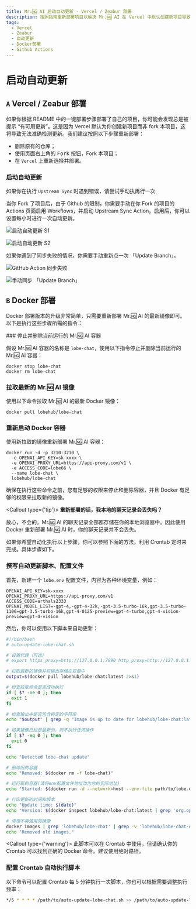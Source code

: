```yaml
---
title: Mr.🆖 AI 启动自动更新 - Vercel / Zeabur 部署
description: 按照指南重新部署项目以解决 Mr.🆖 AI 在 Vercel 中默认创建新项目导致的“有可用更新”提示问题，并启用自动更新。
tags:
  - Vercel
  - Zeabur
  - 自动更新
  - Docker部署
  - Github Actions
---
```


# 启动自动更新

## `A` Vercel / Zeabur 部署

如果你根据 README 中的一键部署步骤部署了自己的项目，你可能会发现总是被提示 “有可用更新”。这是因为 Vercel 默认为你创建新项目而非 fork 本项目，这将导致无法准确检测更新。我们建议按照以下步骤重新部署：

- 删除原有的仓库；
- 使用页面右上角的 <kbd>Fork</kbd> 按钮，Fork 本项目；
- 在 `Vercel` 上重新选择并部署。

### 启动自动更新

<Callout>如果你在执行 `Upstream Sync` 时遇到错误，请尝试手动执再行一次</Callout>

当你 Fork 了项目后，由于 Github 的限制，你需要手动在你 Fork 的项目的 Actions 页面启用 Workflows，并启动 Upstream Sync Action。启用后，你可以设置每小时进行一次自动更新。

<Image
  alt="启动自动更新 S1"
  src="https://github-production-user-asset-6210df.s3.amazonaws.com/17870709/266985117-4d48fe7b-0412-4667-8129-b25ebcf2c9de.png"
/>

<Image
  alt="启动自动更新 S2"
  src="https://github-production-user-asset-6210df.s3.amazonaws.com/17870709/266985177-7677b4ce-c348-4145-9f60-829d448d5be6.png"
/>

如果你遇到了同步失败的情况，你需要手动重新点一次 「Update Branch」。

<Image
  alt="GitHub Action 同步失败"
  src="https://github.com/user-attachments/assets/9baacac6-5af4-460b-862d-682b76c18459"
/>

<Image
  alt="手动同步 「Update Branch」"
  src="https://github.com/user-attachments/assets/d524c20d-306a-45bc-971b-96920b87fab4"
/>

## `B` Docker 部署

Docker 部署版本的升级非常简单，只需要重新部署 Mr.🆖 AI 的最新镜像即可。 以下是执行这些步骤所需的指令：

<Steps>
  ### 停止并删除当前运行的 Mr.🆖 AI 容器

假设 Mr.🆖 AI 容器的名称是 `lobe-chat`，使用以下指令停止并删除当前运行的 Mr.🆖 AI 容器：

```fish
docker stop lobe-chat
docker rm lobe-chat
```

### 拉取最新的 Mr.🆖 AI 镜像

使用以下命令拉取 Mr.🆖 AI 的最新 Docker 镜像：

```fish
docker pull lobehub/lobe-chat
```

### 重新启动 Docker 容器

使用新拉取的镜像重新部署 Mr.🆖 AI 容器：

```fish
docker run -d -p 3210:3210 \
  -e OPENAI_API_KEY=sk-xxxx \
  -e OPENAI_PROXY_URL=https://api-proxy.com/v1 \
  -e ACCESS_CODE=lobe66 \
  --name lobe-chat \
  lobehub/lobe-chat
```

</Steps>

确保在执行这些命令之前，您有足够的权限来停止和删除容器，并且 Docker 有足够的权限来拉取新的镜像。

<Callout type={'tip'}>
  **重新部署的话，我本地的聊天记录会丢失吗？**

放心，不会的。Mr.🆖 AI 的聊天记录全部都存储在你的本地浏览器中。因此使用 Docker 重新部署 Mr.🆖 AI 时，你的聊天记录并不会丢失。

</Callout>

如果你希望自动化执行以上步骤，你可以参照下面的方法，利用 Crontab 定时来完成。具体步骤如下。

<Steps>

### 撰写自动更新脚本、配置文件

首先，新建一个 `lobe.env` 配置文件，内容为各种环境变量，例如：

```env
OPENAI_API_KEY=sk-xxxx
OPENAI_PROXY_URL=https://api-proxy.com/v1
ACCESS_CODE=arthals2333
OPENAI_MODEL_LIST=-gpt-4,-gpt-4-32k,-gpt-3.5-turbo-16k,gpt-3.5-turbo-1106=gpt-3.5-turbo-16k,gpt-4-0125-preview=gpt-4-turbo,gpt-4-vision-preview=gpt-4-vision
```

然后，你可以使用以下脚本来自动更新：

```bash
#!/bin/bash
# auto-update-lobe-chat.sh

# 设置代理（可选）
# export https_proxy=http://127.0.0.1:7890 http_proxy=http://127.0.0.1:7890 all_proxy=socks5://127.0.0.1:7890

# 拉取最新的镜像并将输出存储在变量中
output=$(docker pull lobehub/lobe-chat:latest 2>&1)

# 检查拉取命令是否成功执行
if [ $? -ne 0 ]; then
  exit 1
fi

# 检查输出中是否包含特定的字符串
echo "$output" | grep -q "Image is up to date for lobehub/lobe-chat:latest"

# 如果镜像已经是最新的，则不执行任何操作
if [ $? -eq 0 ]; then
  exit 0
fi

echo "Detected lobe-chat update"

# 删除旧的容器
echo "Removed: $(docker rm -f lobe-chat)"

# 运行新的容器(请将env配置文件地址改为你的实际地址)
echo "Started: $(docker run -d --network=host --env-file path/to/lobe.env --name=lobe-chat --restart=always lobehub/lobe-chat)"

# 打印更新的时间和版本
echo "Update time: $(date)"
echo "Version: $(docker inspect lobehub/lobe-chat:latest | grep 'org.opencontainers.image.version' | awk -F'"' '{print $4}')"

# 清理不再使用的镜像
docker images | grep 'lobehub/lobe-chat' | grep -v 'lobehub/lobe-chat-database' | grep -v 'latest' | awk '{print $3}' | xargs -r docker rmi > /dev/null 2>&1
echo "Removed old images."
```

<Callout type={'warning'}>
  此脚本可以在 Crontab 中使用，但请确认你的 Crontab 可以找到正确的 Docker 命令。建议使用绝对路径。
</Callout>

### 配置 Crontab 自动执行脚本

以下命令可以配置 Crontab 每 5 分钟执行一次脚本，你也可以根据需要调整执行频率：

```bash
*/5 * * * * /path/to/auto-update-lobe-chat.sh >> /path/to/auto-update-lobe-chat.log 2>&1
```

</Steps>
